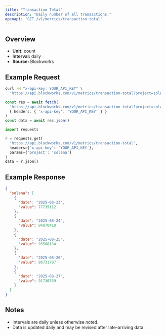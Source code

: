 ```yaml
---
title: "Transaction Total"
description: "Daily number of all transactions."
openapi: 'GET /v1/metrics/transaction-total'
---
```


## Overview

- **Unit:** count
- **Interval:** daily
- **Source:** Blockworks

## Example Request

<CodeGroup>

```bash cURL
curl -H "x-api-key: YOUR_API_KEY" \
  "https://api.blockworks.com/v1/metrics/transaction-total?project=solana"
```

```typescript TypeScript
const res = await fetch(
  'https://api.blockworks.com/v1/metrics/transaction-total?project=solana',
  { headers: { 'x-api-key': 'YOUR_API_KEY' } }
)
const data = await res.json()
```

```python Python
import requests

r = requests.get(
  'https://api.blockworks.com/v1/metrics/transaction-total',
  headers={'x-api-key': 'YOUR_API_KEY'},
  params={'project': 'solana'}
)
data = r.json()
```

</CodeGroup>

## Example Response

```json
{
  "solana": [
    {
      "date": "2025-08-23",
      "value": 77735112
    },
    {
      "date": "2025-08-24",
      "value": 84870418
    },
    {
      "date": "2025-08-25",
      "value": 93568184
    },
    {
      "date": "2025-08-26",
      "value": 86731707
    },
    {
      "date": "2025-08-27",
      "value": 91730769
    }
  ]
}
```

## Notes
- Intervals are daily unless otherwise noted.
- Data is updated daily and may be revised after late-arriving data.
